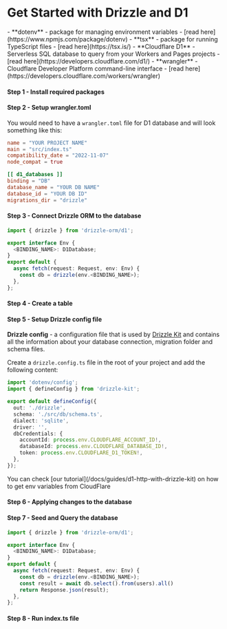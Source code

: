 
<Breadcrumbs/>

# Get Started with Drizzle and D1

<Prerequisites>  
  - **dotenv** - package for managing environment variables - [read here](https://www.npmjs.com/package/dotenv)
  - **tsx** - package for running TypeScript files - [read here](https://tsx.is/)
  - **Cloudflare D1** - Serverless SQL database to query from your Workers and Pages projects - [read here](https://developers.cloudflare.com/d1/)
  - **wrangler** - Cloudflare Developer Platform command-line interface - [read here](https://developers.cloudflare.com/workers/wrangler)
</Prerequisites>

<FileStructure />

#### Step 1 - Install required packages
<InstallPackages lib=''/>

#### Step 2 - Setup wrangler.toml

You would need to have a `wrangler.toml` file for D1 database and will look something like this:
```toml
name = "YOUR PROJECT NAME"
main = "src/index.ts"
compatibility_date = "2022-11-07"
node_compat = true

[[ d1_databases ]]
binding = "DB"
database_name = "YOUR DB NAME"
database_id = "YOUR DB ID"
migrations_dir = "drizzle"
```

#### Step 3 - Connect Drizzle ORM to the database

```typescript copy
import { drizzle } from 'drizzle-orm/d1';

export interface Env {
  <BINDING_NAME>: D1Database;
}
export default {
  async fetch(request: Request, env: Env) {
    const db = drizzle(env.<BINDING_NAME>);
  },
};
```

#### Step 4 - Create a table

<CreateTable/>

#### Step 5 - Setup Drizzle config file

**Drizzle config** - a configuration file that is used by [Drizzle Kit](/docs/kit-overview) and contains all the information about your database connection, migration folder and schema files.

Create a `drizzle.config.ts` file in the root of your project and add the following content:

```typescript copy filename="drizzle.config.ts"
import 'dotenv/config';
import { defineConfig } from 'drizzle-kit';

export default defineConfig({
  out: './drizzle',
  schema: './src/db/schema.ts',
  dialect: 'sqlite',
  driver: '',
  dbCredentials: {
    accountId: process.env.CLOUDFLARE_ACCOUNT_ID!,
    databaseId: process.env.CLOUDFLARE_DATABASE_ID!,
    token: process.env.CLOUDFLARE_D1_TOKEN!,
  },
});
```
<Callout title='tips'>
You can check [our tutorial](/docs/guides/d1-http-with-drizzle-kit) on how to get env variables from CloudFlare
</Callout>

#### Step 6 - Applying changes to the database

<ApplyChanges />

#### Step 7 - Seed and Query the database

```typescript copy
import { drizzle } from 'drizzle-orm/d1';

export interface Env {
  <BINDING_NAME>: D1Database;
}
export default {
  async fetch(request: Request, env: Env) {
    const db = drizzle(env.<BINDING_NAME>);
    const result = await db.select().from(users).all()
    return Response.json(result);
  },
};
```

#### Step 8 - Run index.ts file

<RunFile/>